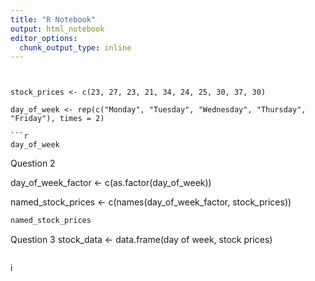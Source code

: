 ```yaml
---
title: "R Notebook"
output: html_notebook
editor_options: 
  chunk_output_type: inline
---
```





```


stock_prices <- c(23, 27, 23, 21, 34, 24, 25, 30, 37, 30)

day_of_week <- rep(c("Monday", "Tuesday", "Wednesday", "Thursday", "Friday"), times = 2)

```r
day_of_week
```

Question 2 

day_of_week_factor <- c(as.factor(day_of_week))

named_stock_prices <- c(names(day_of_week_factor, stock_prices))

```r
named_stock_prices 
```

Question 3
stock_data <- data.frame(day of week, stock prices)


```r
```

i




